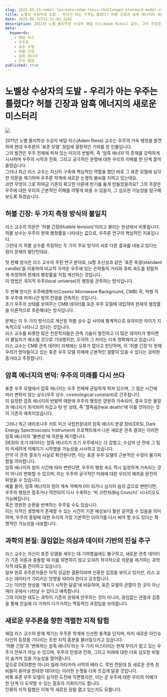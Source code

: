 ```yaml
---
slug: 2025-05-31-nobel-laureate-adam-riess-challenges-standard-model-cosmology-hubble-tension-dark-energy
title: 노벨상 수상자의 도발 - 우리가 아는 우주는 틀렸다? 허블 긴장과 암흑 에너지의 새로운 미스터리
date: 2025-05-31T12:51:03.324Z
description: 2011년 노벨 물리학상 수상자 애덤 리스(Adam Riess) 교수, 그의 주장은 우주에 대한 우리의 근본적인 이해를 어떻게 바꿀 수 있을지?
meta:
  keywords:
    - 애덤 리스
    - 우주론
    - 표준 모델
    - 허블 긴장
    - 암흑 에너지
    - 우주 팽창
published: true
---
```


# 노벨상 수상자의 도발 - 우리가 아는 우주는 틀렸다? 허블 긴장과 암흑 에너지의 새로운 미스터리

![](https://blogger.googleusercontent.com/img/a/AVvXsEj9vifBM9kueXdoldgyrIZFTf6earNxXELK_kyFdZ8DDs1hofnBNgR15B2G9qfkcp-_UiNSioe6oMm54aYiQetrv5pLd4SjlA9MeCk_GU2pwLx5BsQCnELt-pD3TQZga6NcNXr50xUmTVBj5vLkSMb2zvGEngIDoRO0FfkZMl0Myg4YgS43LlCM8_rtRDA)

2011년 노벨 물리학상 수상자 애덤 리스(Adam Riess) 교수는 우주의 가속 팽창을 발견하여 현대 우주론의 '표준 모델' 정립에 결정적인 기여를 한 인물입니다.<br /> 그의 발견은 우주 전체에 퍼져 있는 미지의 반발력, 즉 '암흑 에너지'의 존재를 강력하게 시사하며 우주의 시작과 진화, 그리고 궁극적인 운명에 대한 우리의 이해를 한 단계 끌어올렸습니다.<br /> 그러나 최근 리스 교수는 자신이 구축에 핵심적인 역할을 했던 바로 그 표준 모델에 심각한 의문을 제기하며 우주론 학계에 새로운 논쟁의 불씨를 지피고 있는데요.<br /> 과연 무엇이 그로 하여금 기존의 확고한 이론에 반기를 들게 만들었을까요? 그의 주장은 우주에 대한 우리의 근본적인 이해를 어떻게 바꿀 수 있을지, 그 심오한 가능성을 탐구해 보도록 하겠습니다.<br />

## 허블 긴장: 두 가지 측정 방식의 불일치

리스 교수의 의문은 '허블 긴장(Hubble tension)'이라고 불리는 현상에서 비롯됩니다.<br /> 허블 상수는 우주의 현재 팽창률을 나타내는 값으로, 우주론 연구의 핵심적인 지표입니다.<br /> 그런데 이 허블 상수를 측정하는 두 가지 주요 방식이 서로 다른 결과를 내놓고 있다는 점이 문제의 발단인데요.<br />

첫 번째 방식은 리스 교수의 주된 연구 분야로, Ia형 초신성과 같은 '표준 촉광(standard candle)'을 이용하여 비교적 가까운 우주에 있는 은하들의 거리와 후퇴 속도를 정밀하게 측정하여 현재의 팽창률을 직접 계산하는 것입니다.<br /> 이 방법은 국지적 우주(local universe)의 팽창을 관측하는 방식입니다.<br />

두 번째 방식은 우주배경복사(Cosmic Microwave Background, CMB) 즉, 빅뱅 직후 우주에 퍼져나간 빛의 잔광을 관측하는 것입니다.<br /> 초기 우주의 상태를 보여주는 CMB 데이터를 표준 우주 모델에 대입하여 현재의 팽창률을 이론적으로 추론해내는 방식입니다.<br />

문제는 이 두 가지 방식으로 계산된 허블 상수 값 사이에 통계적으로 유의미한 차이가 지속적으로 나타나고 있다는 것입니다.<br /> 리스 교수를 비롯한 많은 천문학자들은 관측 기술이 발전하고 더 많은 데이터가 쌓이면 이 불일치가 해소될 것으로 기대했지만, 오히려 그 차이는 더욱 명확해지고 있습니다.<br /> 리스 교수는 CMB 관측 데이터 자체에는 오류가 없다고 판단하며, 이 '허블 긴장'이 현재 우리가 받아들이고 있는 표준 우주 모델 자체에 근본적인 결함이 있을 수 있다는 강력한 증거라고 주장합니다.<br />

## 암흑 에너지의 변덕: 우주의 미래를 다시 쓰다

표준 우주 모델에서 암흑 에너지는 우주 전체에 균일하게 퍼져 있으며, 그 힘은 시간에 따라 변하지 않는 상수(우주 상수, cosmological constant)로 간주됩니다.<br /> 이 일정한 암흑 에너지의 반발력 때문에 우주의 팽창은 영원히 가속되어, 결국 모든 물질과 에너지가 희석되어 차갑고 텅 빈 상태, 즉 '열죽음(heat death)'에 이를 것이라는 것이 기존의 예측이었습니다.<br />

그러나 최근 애리조나주 키트 피크 국립천문대의 암흑 에너지 분광 장비(DESI, Dark Energy Spectroscopic Instrument) 프로젝트에서 나온 새로운 관측 결과는 이러한 암흑 에너지의 '불변성'에 의문을 제기합니다.<br /> DESI의 초기 데이터는 암흑 에너지가 초기 우주에서는 더 강했고, 수십억 년 전에 그 힘이 미세하게 약해지기 시작했을 가능성을 시사하고 있습니다.<br /> 만약 이 관측 결과가 사실로 확인된다면, 이는 표준 우주 모델의 근본적인 수정이 불가피함을 의미합니다.<br /> 암흑 에너지의 힘이 시간에 따라 변한다면, 우주의 팽창 속도 역시 일정하게 가속되는 것이 아니라 변화할 수 있으며, 이는 우주의 궁극적인 미래에 대한 우리의 예측을 완전히 뒤엎을 수 있습니다.<br /> 예를 들어, 암흑 에너지의 힘이 계속 약해져 0이 되거나 심지어 음의 값으로 변한다면, 우주의 팽창은 멈추거나 역전되어 다시 수축하는 '빅 크런치(Big Crunch)' 시나리오도 가능해집니다.<br /> 혹은 영원한 순환을 반복하는 우주일 수도 있습니다.<br /> 이는 지적인 생명체가 존재할 수 있는 시간이 기존 예상보다 훨씬 길어질 수 있음을 의미하며, 우주의 종말에 대한 우리의 가장 기본적인 이야기를 다시 써야 할 수도 있다는 혁명적인 가능성을 내포합니다.<br />

## 과학의 본질: 끊임없는 의심과 데이터 기반의 진실 추구

리스 교수는 자신이 표준 모델을 세우는 데 기여했음에도 불구하고, 새로운 관측 데이터가 기존 이론과 충돌할 때 이를 외면하지 않고 오히려 적극적으로 의문을 제기하는 과학자적 태도를 견지하고 있습니다.<br /> 일부 원로 우주론자들은 아직 성급한 결론이라며 신중한 입장을 보이고 있지만, 리스 교수는 데이터가 가리키는 방향을 따라야 한다고 강조합니다.<br /> 그는 이러한 현상을 '깨지기 시작한 달걀'에 비유하며, 표준 모델의 균열이 한 곳이 아닌 여러 곳에서 나타날 수 있다고 예측합니다.<br /> 그의 이러한 태도는 과학이 기존의 권위에 안주하는 것이 아니라, 끊임없는 관찰과 검증을 통해 진실에 더 가까이 다가가려는 역동적인 과정임을 보여줍니다.<br />

## 새로운 우주론을 향한 격렬한 지적 탐험

애덤 리스 교수의 문제 제기는 우주론 학계에 신선한 충격을 던지며, 마치 새로운 아인슈타인의 등장을 기다리는 듯한 지적 흥분을 불러일으키고 있습니다.<br /> '허블 긴장'과 '변화하는 암흑 에너지'라는 두 가지 미스터리는 현재 우리가 알고 있는 우주가 전부가 아닐 수 있으며, 우주의 탄생과 진화, 그리고 미래에 대한 더욱 심오한 비밀이 숨겨져 있을 가능성을 열어줍니다.<br /> 앞으로 DESI뿐만 아니라 칠레 아타카마 사막의 베라 C. 루빈 천문대 등 새로운 관측 장비들이 쏟아낼 방대한 데이터는 이러한 논쟁을 더욱 뜨겁게 달굴 것입니다.<br /> 비록 표준 우주 모델이 심각한 도전에 직면했지만, 이는 곧 우주에 대한 우리의 이해가 한 단계 더 도약할 수 있는 절호의 기회이기도 합니다.<br /> 인류의 지적 탐험은 이제 막 새로운 장을 열고 있는지도 모릅니다.<br />

